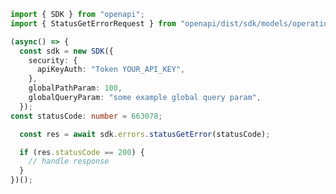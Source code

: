 ```typescript showLineNumbers copy filename="Status Get Error usage example"
import { SDK } from "openapi";
import { StatusGetErrorRequest } from "openapi/dist/sdk/models/operations";

(async() => {
  const sdk = new SDK({
    security: {
      apiKeyAuth: "Token YOUR_API_KEY",
    },
    globalPathParam: 100,
    globalQueryParam: "some example global query param",
  });
const statusCode: number = 663078;

  const res = await sdk.errors.statusGetError(statusCode);

  if (res.statusCode == 200) {
    // handle response
  }
})();
```
